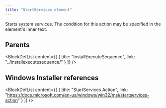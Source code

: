 ```yaml
---
title: "StartServices element"
---
```



Starts system services. The condition for this action may be specified in the element's inner text.


## Parents

<BlockDefList content={[
    {
      title: "InstallExecuteSequence",
      link: "../installexecutesequence/"
    }
  ]}
/>

## Windows Installer references

<BlockDefList content={[
    {
      title: "StartServices Action",
      link: "https://docs.microsoft.com/en-us/windows/win32/msi/startservices-action"
    }
  ]}
/>
